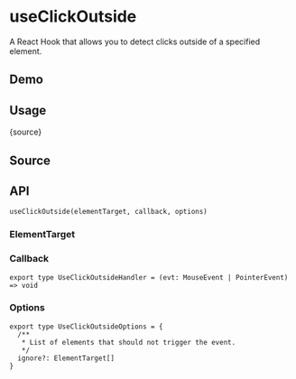 # useClickOutside


<HooksType category="Sensors" />

A React Hook that allows you to detect clicks outside of a specified element.

## Demo


<App />

## Usage


<RawCode>{source}</RawCode>

## Source


<Source />

## API

```tsx
useClickOutside(elementTarget, callback, options)
```

### ElementTarget


<Tip type="target" />

### Callback

```tsx
export type UseClickOutsideHandler = (evt: MouseEvent | PointerEvent) => void
```

### Options

```tsx
export type UseClickOutsideOptions = {
  /**
   * List of elements that should not trigger the event.
   */
  ignore?: ElementTarget[]
}
```
